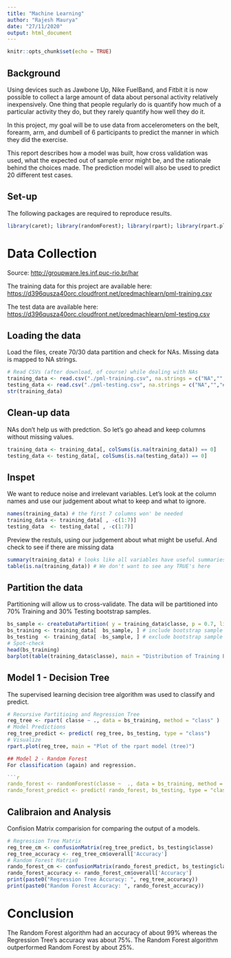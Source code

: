 ---
title: "Machine Learning"
author: "Rajesh Maurya"
date: "27/11/2020"
output: html_document
---

```{r setup, include=FALSE}
knitr::opts_chunk$set(echo = TRUE)
```

## Background

Using devices such as Jawbone Up, Nike FuelBand, and Fitbit it is now possible to collect a large amount of data about personal activity relatively inexpensively. One thing that people regularly do is quantify how much of a particular activity they do, but they rarely quantify how well they do it. 

In this project, my goal will be to use data from accelerometers on the belt, forearm, arm, and dumbell of 6 participants to predict the manner in which they did the exercise.

This report describes how a model was built, how cross validation was used, what the expected out of sample error might be, and the rationale behind the choices made. The prediction model will also be used to predict 20 different test cases.

## Set-up

The following packages are required to reproduce results.

```{r}
library(caret); library(randomForest); library(rpart); library(rpart.plot)

```


# Data Collection
Source: [http://groupware.les.inf.puc-rio.br/har](http://groupware.les.inf.puc-rio.br/har)

The training data for this project are available here:
[https://d396qusza40orc.cloudfront.net/predmachlearn/pml-training.csv](https://d396qusza40orc.cloudfront.net/predmachlearn/pml-training.csv)

The test data are available here:
[https://d396qusza40orc.cloudfront.net/predmachlearn/pml-testing.csv](https://d396qusza40orc.cloudfront.net/predmachlearn/pml-testing.csv)

## Loading the data
Load the files, create 70/30 data partition and check for NAs. Missing data is mapped to NA strings.

```{r}
# Read CSVs (after download, of course) while dealing with NAs
training_data <- read.csv("./pml-training.csv", na.strings = c("NA","","#DIV/0!"))
testing_data <- read.csv("./pml-testing.csv", na.strings = c("NA","","#DIV/0!"))
str(training_data)
```

## Clean-up data
NAs don't help us with predction. So let's go ahead and keep columns without missing values.

```{r}
training_data <- training_data[, colSums(is.na(training_data)) == 0]
testing_data <- testing_data[, colSums(is.na(testing_data)) == 0]
```


## Inspet
We want to reduce noise and irrelevant variables. Let's look at the column names and use our judgement about what to keep and what to ignore.

```{r}
names(training_data) # the first 7 columns won' be needed
training_data <- training_data[ , -c(1:7)]
testing_data  <- testing_data[ , -c(1:7)]
```

Preview the restuls, using our judgement about what might be useful. And check to see if there are missing data


```{r}
summary(training_data) # looks like all variables have useful summaries
table(is.na(training_data)) # We don't want to see any TRUE's here
```

## Partition the data
Partitioning will allow us to cross-validate. The data will be partitioned into 70% Training and 30% Testing bootstrap samples.

```{r}
bs_sample <- createDataPartition( y = training_data$classe, p = 0.7, list = FALSE)
bs_training <- training_data[  bs_sample, ] # include bootstrap sample
bs_testing  <- training_data[ -bs_sample, ] # exclude bootstrap sample
# Spot-check
head(bs_training)
barplot(table(training_data$classe), main = "Distribution of Training Boostrap Classes (5 Levels)")
```

## Model 1 - Decision Tree
The supervised learning decision tree algorithm was used to classify and predict.

```{r}
# Recursive Partitioing and Regression Tree
reg_tree <- rpart( classe ~ ., data = bs_training, method = "class" )
# Model Predictions
reg_tree_predict <- predict( reg_tree, bs_testing, type = "class")
# Visualize
rpart.plot(reg_tree, main = "Plot of the rpart model (tree)")

## Model 2 - Random Forest
For classification (again) and regression.

```{r}
rando_forest <- randomForest(classe ~  ., data = bs_training, method = "class")
rando_forest_predict <- predict( rando_forest, bs_testing, type = "class")
```

## Calibraion and Analysis
Confision Matrix comparision for comparing the output of a models.

```{r}
# Regression Tree Matrix
reg_tree_cm <- confusionMatrix(reg_tree_predict, bs_testing$classe)
reg_tree_accuracy <- reg_tree_cm$overall['Accuracy']
# Random Forest Matrix0
rando_forest_cm <- confusionMatrix(rando_forest_predict, bs_testing$classe)
rando_forest_accuracy <- rando_forest_cm$overall['Accuracy']
print(paste0("Regression Tree Accuracy: ", reg_tree_accuracy))
print(paste0("Random Forest Accuracy: ", rando_forest_accuracy))
```

# Conclusion

The Random Forest algorithm had an accuracy of about 99% whereas the Regression Tree's accuracy was about 75%. The Random Forest algorithm outperformed Random Forest by about 25%. 
